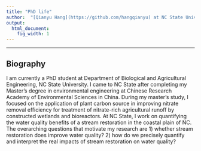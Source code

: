 ```yaml
---
title: "PhD life"
author:  "[Qianyu Hang](https://github.com/hangqianyu) at NC State University, May 2, 2018"
output:
  html_document:
    fig_width: 1
---
```


----

## Biography
I am currently a PhD student at Department of Biological and Agricultural Engineering, NC State University. I came to NC State after completing my Master’s degree in environmental engineering at Chinese Research Academy of Environmental Sciences in China. During my master’s study, I focused on the application of plant carbon source in improving nitrate removal efficiency for treatment of nitrate-rich agricultural runoff by constructed wetlands and bioreactors. At NC State, I work on quantifying the water quality benefits of a stream restoration in the coastal plain of NC. The overarching questions that motivate my research are 1) whether stream restoration does improve water quality? 2) how do we precisely quantify and interpret the real impacts of stream restoration on water quality?



